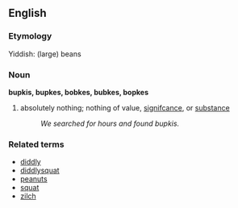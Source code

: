 ==English==
===Etymology===
Yiddish: (large) beans
===Noun===
'''bupkis, bupkes, bobkes, bubkes, bopkes'''
#absolutely nothing; nothing of value, [[significant|signifcance]], or [[substance]]
#:''We searched for hours and found bupkis.''

===Related terms===
*[[diddly]]
*[[diddlysquat]]
*[[peanut]]s
*[[squat]]
*[[zilch]]